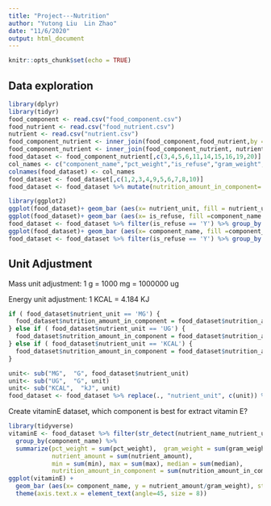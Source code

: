 ```yaml
---
title: "Project---Nutrition"
author: "Yutong Liu  Lin Zhao"
date: "11/6/2020"
output: html_document
---
```


```r
knitr::opts_chunk$set(echo = TRUE)
```

## Data exploration

```r
library(dplyr)
library(tidyr)
food_component <- read.csv("food_component.csv")
food_nutrient <- read.csv("food_nutrient.csv")
nutrient <- read.csv("nutrient.csv")
food_component_nutrient <- inner_join(food_component,food_nutrient,by = "fdc_id") # This results in 6300 observarions of 18 variables
food_component_nutrient <- inner_join(food_component_nutrient, nutrient, by= c("nutrient_id"="id") ) # add the nutrient name instead of nutrient id
food_dataset <- food_component_nutrient[,c(3,4,5,6,11,14,15,16,19,20)] # the "food nutrient of food component" analysis
col_names <- c("component_name","pct_weight","is_refuse","gram_weight","nutrient_amount","min","max","median","nutrient_name","nutrient_unit")
colnames(food_dataset) <- col_names
food_dataset <- food_dataset[,c(1,2,3,4,9,5,6,7,8,10)]
food_dataset <- food_dataset %>% mutate(nutrition_amount_in_component= nutrient_amount/100*gram_weight)  
```

```r
library(ggplot2)
ggplot(food_dataset)+ geom_bar (aes(x= nutrient_unit, fill = nutrient_unit))
ggplot(food_dataset)+ geom_bar (aes(x= is_refuse, fill =component_name ))
food_dataset <- food_dataset %>% filter(is_refuse == 'Y') %>% group_by (nutrient_name)
ggplot(food_dataset)+ geom_bar (aes(x= component_name, fill =component_name )) + theme(axis.text.x = element_text(angle=45, size = 5))
food_dataset <- food_dataset %>% filter(is_refuse == 'Y') %>% group_by (nutrient_name)
```



## Unit Adjustment

Mass unit adjustment: 1 g = 1000 mg = 1000000 ug

Energy unit adjustment: 1 KCAL = 4.184 KJ

```r
if ( food_dataset$nutrient_unit == 'MG') {
  food_dataset$nutrition_amount_in_component = food_dataset$nutrition_amount_in_component/ 1000
} else if ( food_dataset$nutrient_unit == 'UG') { 
  food_dataset$nutrition_amount_in_component = food_dataset$nutrition_amount_in_component/1000000
} else if ( food_dataset$nutrient_unit == 'KCAL') {
  food_dataset$nutrition_amount_in_component = food_dataset$nutrition_amount_in_component* 4.184
}
```

```r
unit<- sub("MG",  "G", food_dataset$nutrient_unit) 
unit<- sub("UG",  "G", unit)
unit<- sub("KCAL",  "kJ", unit)
food_dataset <- food_dataset %>% replace(., "nutrient_unit", c(unit)) %>% unite(., "nutrient_name_nutrient_unit", nutrient_name, nutrient_unit)
```

Create vitaminE dataset, which component is best for extract vitamin E?

```r
library(tidyverse)
vitaminE <- food_dataset %>% filter(str_detect(nutrient_name_nutrient_unit,"Vitamin E")) %>% 
  group_by(component_name) %>% 
  summarize(pct_weight = sum(pct_weight),  gram_weight = sum(gram_weight),
            nutrient_amount = sum(nutrient_amount),
            min = sum(min), max = sum(max), median = sum(median),
            nutrition_amount_in_component = sum(nutrition_amount_in_component))
ggplot(vitaminE) + 
  geom_bar (aes(x= component_name, y = nutrient_amount/gram_weight), stat = "identity") +
  theme(axis.text.x = element_text(angle=45, size = 8))

```





